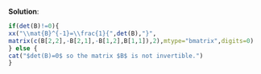**Solution**:

```r
if(det(B)!=0){
xx("\\mat{B}^{-1}=\\frac{1}{",det(B),"}",
matrix(c(B[2,2],-B[2,1],-B[1,2],B[1,1]),2),mtype="bmatrix",digits=0)
} else {
cat("$det(B)=0$ so the matrix $B$ is not invertible.") 
}
```






